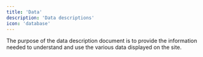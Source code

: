 ```yaml
---
title: 'Data'
description: 'Data descriptions'
icon: 'database'
---
```


The purpose of the data description document is to provide the information needed to understand and use the various data displayed on the site.

<AccordionGroup>
<ListedPrice />
<MarketPrice />
<PurchasePrice />
<Profit />
<SellingPrice />
</AccordionGroup>